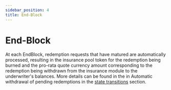 ```yaml
---
sidebar_position: 4
title: End-Block
---
```


# End-Block

At each EndBlock, redemption requests that have matured are automatically processed, resulting in the insurance pool token for the redemption being burned and the pro-rata quote currency amount corresponding to the redemption being withdrawn from the insurance module to the underwriter's balances. More details can be found in the in Automatic withdrawal of pending redemptions in the [state transitions](./02_state_transitions/) section. 
